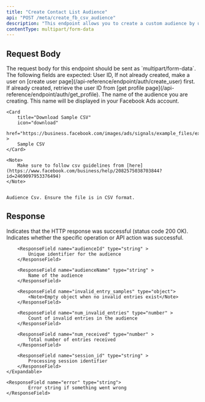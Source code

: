 ```yaml
---
title: "Create Contact List Audience"
api: "POST /meta/create_fb_csv_audience"
description: "This endpoint allows you to create a custom audience by uploading a CSV file containing user data (such as emails, phone numbers, or other identifiers). The uploaded data is processed and matched against platform records to build a targeted audience for advertising purposes."
contentType: multipart/form-data
---
```


## Request Body

<Note>
	The request body for this endpoint should be sent as `multipart/form-data`.
	The following fields are expected:
</Note>

<ParamField body="userId" type="string" required>
	User ID, If not already created, make a user on [create user
	page](/api-reference/endpoint/auth/create_user) first. If already created,
	retrieve the user ID from [get profile
	page](/api-reference/endpoint/auth/get_profile).
</ParamField>
<ParamField body="audienceName" type="string" required>
	The name of the audience you are creating. This name will be displayed in
	your Facebook Ads account.
</ParamField>
<ParamField body="csvFile" type="file" required>

    <Card
        title="Download Sample CSV"
        icon="download"
        href="https://business.facebook.com/images/ads/signals/example_files/example_value_based_audience_file.csv"
    >
        Sample CSV
    </Card>

    <Note>
        Make sure to follow csv guidelines from [here](https://www.facebook.com/business/help/2082575038703844?id=2469097953376494)
    </Note>


    Audience Csv. Ensure the file is in CSV format.

</ParamField>

## Response

<ResponseField name="success" type="boolean">
	Indicates that the HTTP response was successful (status code 200 OK).
</ResponseField>

<ResponseField name="results" type="object" >
	<Expandable title="Audience Results">
		<ResponseField name="success" type="boolean" >
			Indicates whether the specific operation or API action was successful.
		</ResponseField>

    	<ResponseField name="audienceId" type="string" >
    		Unique identifier for the audience
    	</ResponseField>

    	<ResponseField name="audienceName" type="string" >
    		Name of the audience
    	</ResponseField>

    	<ResponseField name="invalid_entry_samples" type="object">
    		<Note>Empty object when no invalid entries exist</Note>
    	</ResponseField>

    	<ResponseField name="num_invalid_entries" type="number" >
    		Count of invalid entries in the audience
    	</ResponseField>

    	<ResponseField name="num_received" type="number" >
    		Total number of entries received
    	</ResponseField>

    	<ResponseField name="session_id" type="string" >
    		Processing session identifier
    	</ResponseField>
    </Expandable>

    <ResponseField name="error" type="string">
    		Error string if something went wrong
    </ResponseField>

</ResponseField>
